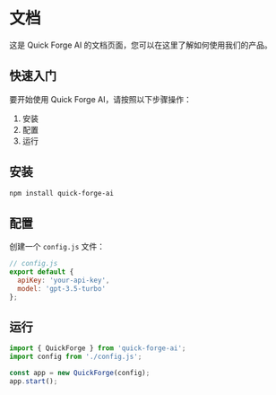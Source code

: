 # 文档

这是 Quick Forge AI 的文档页面，您可以在这里了解如何使用我们的产品。

## 快速入门

要开始使用 Quick Forge AI，请按照以下步骤操作：

1. 安装
2. 配置
3. 运行

## 安装

```bash
npm install quick-forge-ai
```

## 配置

创建一个 `config.js` 文件：

```javascript
// config.js
export default {
  apiKey: 'your-api-key',
  model: 'gpt-3.5-turbo'
};
```

## 运行

```javascript
import { QuickForge } from 'quick-forge-ai';
import config from './config.js';

const app = new QuickForge(config);
app.start();
``` 